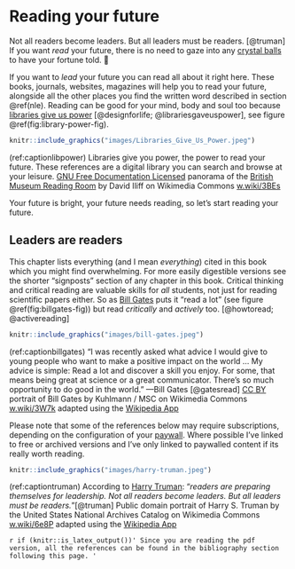 # Reading your future {#reading}
<!-- was References -->

Not all readers become leaders. But all leaders must be readers. [@truman] If you want *read* your future, there is no need to gaze into any [crystal balls](https://en.wikipedia.org/wiki/Crystal_ball) to have your fortune told. 🔮 

If you want to *lead* your future you can read all about it right here. These books, journals, websites, magazines will help you to read your future, alongside all the other places you find the written word described in section \@ref(nle). Reading can be good for your mind, body and soul too because [libraries give us power](https://en.wikipedia.org/wiki/A_Design_for_Life) [@designforlife; @librariesgaveuspower], see figure \@ref(fig:library-power-fig).

```r
knitr::include_graphics("images/Libraries_Give_Us_Power.jpeg")
```
(ref:captionlibpower) Libraries give you power, the power to read your future. These references are a digital library you can search and browse at your leisure. [GNU Free Documentation Licensed](https://en.wikipedia.org/wiki/GNU_Free_Documentation_License) panorama of the [British Museum Reading Room](https://en.wikipedia.org/wiki/British_Museum_Reading_Room) by David Iliff on Wikimedia Commons [w.wiki/3BEs](https://w.wiki/3BEs)

Your future is bright, your future needs reading, so let's start reading your future.

## Leaders are readers {#leaders}

This chapter lists everything (and I mean *everything*) cited in this book which you might find overwhelming. For more easily digestible versions see the shorter “signposts” section of any chapter in this book. Critical thinking and critical reading are valuable skills for *all* students, not just for reading scientific papers either. So as [Bill Gates](https://en.wikipedia.org/wiki/Bill_Gates) puts it “read a lot” (see figure \@ref(fig:billgates-fig)) but read *critically* and *actively* too. [@howtoread; @activereading]

```r
knitr::include_graphics("images/bill-gates.jpeg")
```
(ref:captionbillgates) “I was recently asked what advice I would give to young people who want to make a positive impact on the world ... My advice is simple: Read a lot and discover a skill you enjoy. For some, that means being great at science or a great communicator. There’s so much opportunity to do good in the world.” —Bill Gates [@gatesread] [CC BY](https://creativecommons.org/licenses/by/3.0/de/deed.en) portrait of Bill Gates by Kuhlmann / MSC on Wikimedia Commons [w.wiki/3W7k](https://w.wiki/3W7k) adapted using the [Wikipedia App](https://apps.apple.com/us/app/wikipedia/id324715238)

Please note that some of the references below may require subscriptions, depending on the configuration of your [paywall](https://en.wikipedia.org/wiki/Paywall). Where possible I've linked to free or archived versions and I've only linked to paywalled content if its really worth reading.

<!--START MOVE-->

```r
knitr::include_graphics("images/harry-truman.jpeg")
```
(ref:captiontruman) According to [Harry Truman](https://en.wikipedia.org/wiki/Harry_S._Truman): “*readers are preparing themselves for leadership. Not all readers become leaders. But all leaders must be readers.*”[@truman] Public domain portrait of Harry S. Truman by the United States National Archives Catalog on Wikimedia Commons [w.wiki/6e8P](https://w.wiki/6e8P) adapted using the [Wikipedia App](https://apps.apple.com/us/app/wikipedia/id324715238)

<!--END MOVE-->

<!--`r if (knitr::is_html_output()) '
was like this see
LaTeX or HTML output
https://bookdown.org/yihui/rmarkdown-cookbook/latex-html.html
'`-->

`r if (knitr::is_latex_output())'
Since you are reading the pdf version, all the references can be found in the bibliography section following this page.
'`

<!-- would like to add an image AFTER the references but can't work out how to do so-->